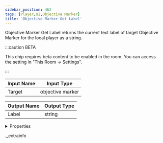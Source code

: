 ```yaml
---
sidebar_position: 462
tags: [Player,UI,Objective Marker]
title: 'Objective Marker Get Label'
---
```


Objective Marker Get Label returns the current text label of target Objective Marker for the local player as a string.

:::caution BETA

This chip requires beta content to be enabled in the room. You can access the setting in "This Room -> Settings".

:::

<IChip uuid="38569dac-4cbc-487c-9ca6-14e2cc0fbf05" />

| Input Name | Input Type |
|-----------|-----------|
| Target | objective marker |

| Output Name | Output Type |
|-----------|-----------|
| Label | string |


<details>
  <summary>Properties</summary>
  <div>
    <div>
    <table>
      <thead>
        <tr>
          <th>Room availability:</th>
          <th>Available everywhere</th>
        </tr>
        <tr>
          <th>Is beta required?</th>
          <th>Yes</th>
        </tr>
        <tr>
          <th>Is this chip a trolling risk?</th>
          <th>No</th>
        </tr>
        <tr>
          <th>Is this chip a role assignment risk?</th>
          <th>No</th>
        </tr>
        <tr>
          <th>Chip UUID</th>
          <th>38569dac-4cbc-487c-9ca6-14e2cc0fbf05</th>
        </tr>
      </thead>
    </table>
    </div>
  </div>
</details>

._extrainfo